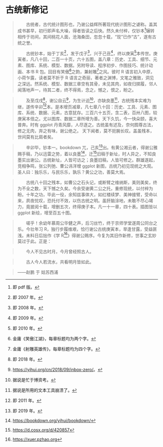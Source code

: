# 古统新修记 {#postscript .unnumbered}

\markboth{后记}{}

> 　　古统者，古代统计图形也，乃谢公益辉所著现代统计图形之谑称。盖其成书甚早，初行即声名大噪，得者皆读之后快。然久未付梓，仅钞本[^pdf]辗转相传于坊间，其间桃花人面，沧海桑田，忽忽十载，“现”已作“古”，遂有古统之誉。

[^pdf]: 即 pdf 版。

> 　　古统钞本，始于丁亥[^2007]，发于戊子[^2008]，兴于己丑[^2009]，终以庚寅[^2010]本传世。庚寅者，凡八十回，二百一十页，六十五图，盖八章：历史、工具、细节、元素、图库、系统、模型、数据。另附导读、程序初步、作图技巧、统计动画、本书 R 包。回目有笑傲[^xiaoao]之韵，兼射雕[^shediao]之风。彼时 R 语言初入中原，小荷乍露，读者莫不折于 R 语言之奇丽，著者之渊博，文笔之雅致，洞见之深远。然系统、模型、数据三章空有其骨，未见其肉，如夜归掷履，邻人闻落地声一，待其二者，终不得焉，念之，憾之，恨之，盼之。

[^2007]: 即 2007 年。
[^2008]: 即 2008 年。
[^2009]: 即 2009 年。
[^2010]: 即 2010 年。
[^xiaoao]: 金庸《笑傲江湖》，每章标题均为两个字。
[^shediao]: 金庸《射雕英雄传》，每章标题均为四个字。

> 　　及至戊戌[^2018]，谢公自云[^blog]，为生计迫[^phd]，亦缺良墨[^lyx]，古统残本实难为继，遂传辛卯[^2011]本。是本增页减章，凡七章八十回：历史、工具、元素、图库、系统、数据、元素，古意犹存。三百六十五页，含二表，百卅八图，较庚寅本倍之。尤以图库、数据二章所增为善。天下久饥，今一快朵颐，喜大普奔。时有 ggplot 丹青风靡，人尽逐之。古统虽有述及，奈何囿尊古法，修之无肉，弃之有味，谢公绝之。 天下闻者，莫不扼腕长叹。盖虽残本，世间莫有比肩者矣。

[^2018]: 即 2018 年。
[^blog]: <https://yihui.org/cn/2018/09/inbox-zero/>。
[^phd]: 据说是忙于博资考。
[^lyx]: 据说是所用的文本工具崩溃了。
[^2011]: 即 2011 年。

> 　　辛卯毕，钞本一。bookdown 兀，己亥[^2019]出。有黄公湘云者，得谢公雅赐手稿，乃以迅雷之势，着以良墨[^bookdown]，迁[^move]旧稿于新址，时人异之，不知良墨实出谢公。古统新址，人皆可访之；良墨旧稿，人皆可修之。群雄遂起，竞相争鸣，张公列弛、曹公讳洋增 ggplot 新图，古统乃初见现统之大观。圣人曰：独乐乐，与民乐乐，孰乐？黄公之功，善莫大焉。

[^2019]: 即 2019 年。
[^bookdown]: <https://bookdown.org/yihui/bookdown/>
[^move]: <https://d.cosx.org/d/420857>

> 　　古统八十回之残本，如曹公之石头记，或断臂之维纳斯，美则美矣，终为不全之数，天下憾之久矣。今余受谢黄二公之托，重修现统，以付梓为盼。十年之功，毕此一役，余知兹事体大，如红楼续梦、美神接臂，受命以来，夙夜忧叹，恐托付不效，以伤古统之明。虽肝脑涂地，未敢不尽心竭力，竟披阅十载，增删五次，终得庚子本。凡一十一章，四十表。插图皆以 ggplot 新绘，增至百五十图。

> 　　嗟乎！余幼年慕周公华健之声，后习丝竹，终于京师学堂遂周公同台之乐。今壮年习 R，独行步履维艰，恰行谢公古统庚寅本，旱逢甘露，受益匪浅。未料日后拙作《学 R[^xuer]》得谢公赐序。今复为其旧作新修，世事之玄妙莫过于此。正是：

> 　　今人不见古时月，今月曾经照古人。

> 　　古人今人若流水，共看明月皆如此。

[^xuer]: <https://xuer.pzhao.org>

> ——赵鹏 于 姑苏西浦
